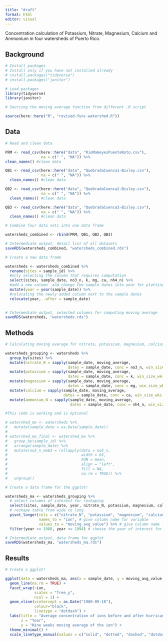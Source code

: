 ```yaml
---
title: "draft"
format: html
editor: visual
---
```


Concentration calculation of Potassium, Nitrate, Magnesium, Calcium and Ammonium in four watersheds of Puerto Rico.

## Background

```r
# Install packages
# Install only if you have not installed already
# install.packages("tidyverse")
# install.packages("janitor")
```

```r
# Load packages
library(tidyverse)
library(janitor)

# Sourcing the moving average function from different .R script

source(here::here("R", "revised-func-watershed.R"))
```

## Data

```r
# Read and clean data

PRM <- read_csv(here::here("data", "RioMameyesPuenteRoto.csv"),
                na = c(" ", "NA")) %>%
clean_names() #clean data

QB1 <- read_csv(here::here("data", "QuebradaCuenca1-Bisley.csv"),
                na = c(" ", "NA")) %>%
  clean_names() #clean data

QB2 <- read_csv(here::here("data", "QuebradaCuenca2-Bisley.csv"),
                na = c(" ", "NA")) %>%
  clean_names() #clean data

QB3 <- read_csv(here::here("data", "QuebradaCuenca3-Bisley.csv"),
                na = c(" ", "NA")) %>%
  clean_names() #clean data
```

```r
# Combine four data sets into one data frame

watersheds_combined <- rbind(PRM, QB1, QB2, QB3)

# Intermediate output, detail list of all datasets
saveRDS(watersheds_combined, "watersheds_combined.rds")
```

```r
# Create a new data frame

watersheds <- watersheds_combined %>%
  rename(sites = sample_id) %>%
  #only selecting the column that requires computation
  select(sites, sample_date, no3_n, k, mg, ca, nh4_n) %>%
  #add a new column  and change the sample dates into year for plotting, this is optional
  mutate(year = year(sample_date)) %>%
  #relocating the newly added column next to the sample dates
  relocate(year, .after = sample_date)
  

# Intermediate output, selected columns for computing moving average
saveRDS(watersheds, "watersheds.rds")
```

## Methods

```r
# Calculating moving average for nitrate, potassium, magnesium, calcium, ammonia

watersheds_grouping <- watersheds %>%
  group_by(sites) %>%
  mutate(nitrate_N = sapply(sample_date, moving_average,
                            dates = sample_date, conc = no3_n, win_size_wks = 9)) %>%
  mutate(potassium = sapply(sample_date, moving_average,
                            dates = sample_date, conc = k, win_size_wks = 9)) %>%
  mutate(magnesium = sapply(sample_date, moving_average,
                            dates = sample_date, conc = mg, win_size_wks = 9)) %>%
  mutate(calcium = sapply(sample_date, moving_average,
                          dates = sample_date, conc = ca, win_size_wks = 9)) %>%
  mutate(ammonium_N = sapply(sample_date, moving_average,
                             dates = sample_date, conc = nh4_n, win_size_wks = 9))
```

```r
#This code is working and is optional

# watershed_ma <- watersheds %>%
#   mutate(sample_date = as.Date(sample_date))
# 
# watershed_ma_final <- watershed_ma %>%
#   group_by(sample_id) %>%
#   arrange(sample_date) %>%
#   mutate(no3_n_ma63 = rollapply(data = no3_n,
#                                 width = 63,
#                                 FUN = mean,
#                                 align = "left",
#                                 fill = NA,
#                                 na.rm = TRUE)) %>%
#   ungroup()
```

```r
# Create a data frame for the ggplot!

watersheds_ma <- watersheds_grouping %>%
  # select columns of interest for reshaping
  select(sites, sample_date, year, nitrate_N, potassium, magnesium, calcium, ammonium_N) %>%
  # reshape table from wide to long
  pivot_longer(cols = c("nitrate_N", "potassium", "magnesium", "calcium", "ammonium_N"),
               names_to = "ion", # give column name for variable
               values_to = "moving_avg_value") %>% # give column name for values
  filter(year >= 1988, year <= 1994) # choose the year of interest for computing

# Intermediate output, data frame for ggplot
saveRDS(watersheds_ma, "watersheds_ma.rds")
```

## Results

```r
# Create a ggplot!

ggplot(data = watersheds_ma, aes(x = sample_date, y = moving_avg_value, linetype = sites)) +
  geom_line(na.rm = TRUE) +
  facet_wrap(~ion,
             scales = "free_y",
             ncol = 1) +
  geom_vline(xintercept = as.Date("1989-09-18"),
             colour="black",
             linetype = "dotdash") +
  labs(title = "Average concentration of ions before and after hurricane Hugo",
       x = "Year",
       y = "Nine weeks moving average of the ion") +
  theme_minimal() +
  scale_linetype_manual(values = c("solid", "dotted", "dashed", "dotdash"))
```
